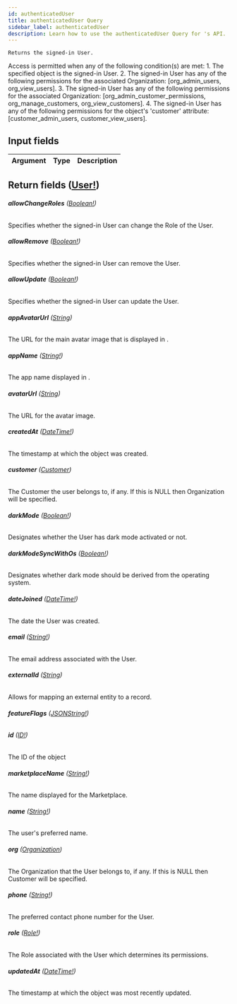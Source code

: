 ```yaml
---
id: authenticatedUser
title: authenticatedUser Query
sidebar_label: authenticatedUser
description: Learn how to use the authenticatedUser Query for 's API.
---
```


    Returns the signed-in User.

Access is permitted when any of the following condition(s) are met: 1. The specified object is the signed-in User. 2. The signed-in User has any of the following permissions for the associated Organization: [org_admin_users, org_view_users]. 3. The signed-in User has any of the following permissions for the associated Organization: [org_admin_customer_permissions, org_manage_customers, org_view_customers]. 4. The signed-in User has any of the following permissions for the object's 'customer' attribute: [customer_admin_users, customer_view_users].

## Input fields

| Argument | Type | Description |
| -------- | ---- | ----------- |

## Return fields ([User!](api/schema/object/User.mdx))

###### <b>allowChangeRoles</b> ([Boolean!](api/schema/scalar/Boolean.mdx))

Specifies whether the signed-in User can change the Role of the User.

###### <b>allowRemove</b> ([Boolean!](api/schema/scalar/Boolean.mdx))

Specifies whether the signed-in User can remove the User.

###### <b>allowUpdate</b> ([Boolean!](api/schema/scalar/Boolean.mdx))

Specifies whether the signed-in User can update the User.

###### <b>appAvatarUrl</b> ([String](api/schema/scalar/String.mdx))

The URL for the main avatar image that is displayed in .

###### <b>appName</b> ([String!](api/schema/scalar/String.mdx))

The app name displayed in .

###### <b>avatarUrl</b> ([String](api/schema/scalar/String.mdx))

The URL for the avatar image.

###### <b>createdAt</b> ([DateTime!](api/schema/scalar/DateTime.mdx))

The timestamp at which the object was created.

###### <b>customer</b> ([Customer](api/schema/object/Customer.mdx))

The Customer the user belongs to, if any. If this is NULL then Organization will be specified.

###### <b>darkMode</b> ([Boolean!](api/schema/scalar/Boolean.mdx))

Designates whether the User has dark mode activated or not.

###### <b>darkModeSyncWithOs</b> ([Boolean!](api/schema/scalar/Boolean.mdx))

Designates whether dark mode should be derived from the operating system.

###### <b>dateJoined</b> ([DateTime!](api/schema/scalar/DateTime.mdx))

The date the User was created.

###### <b>email</b> ([String!](api/schema/scalar/String.mdx))

The email address associated with the User.

###### <b>externalId</b> ([String](api/schema/scalar/String.mdx))

Allows for mapping an external entity to a record.

###### <b>featureFlags</b> ([JSONString!](api/schema/scalar/JSONString.mdx))

###### <b>id</b> ([ID!](api/schema/scalar/ID.mdx))

The ID of the object

###### <b>marketplaceName</b> ([String!](api/schema/scalar/String.mdx))

The name displayed for the Marketplace.

###### <b>name</b> ([String!](api/schema/scalar/String.mdx))

The user's preferred name.

###### <b>org</b> ([Organization](api/schema/object/Organization.mdx))

The Organization that the User belongs to, if any. If this is NULL then Customer will be specified.

###### <b>phone</b> ([String!](api/schema/scalar/String.mdx))

The preferred contact phone number for the User.

###### <b>role</b> ([Role!](api/schema/object/Role.mdx))

The Role associated with the User which determines its permissions.

###### <b>updatedAt</b> ([DateTime!](api/schema/scalar/DateTime.mdx))

The timestamp at which the object was most recently updated.
